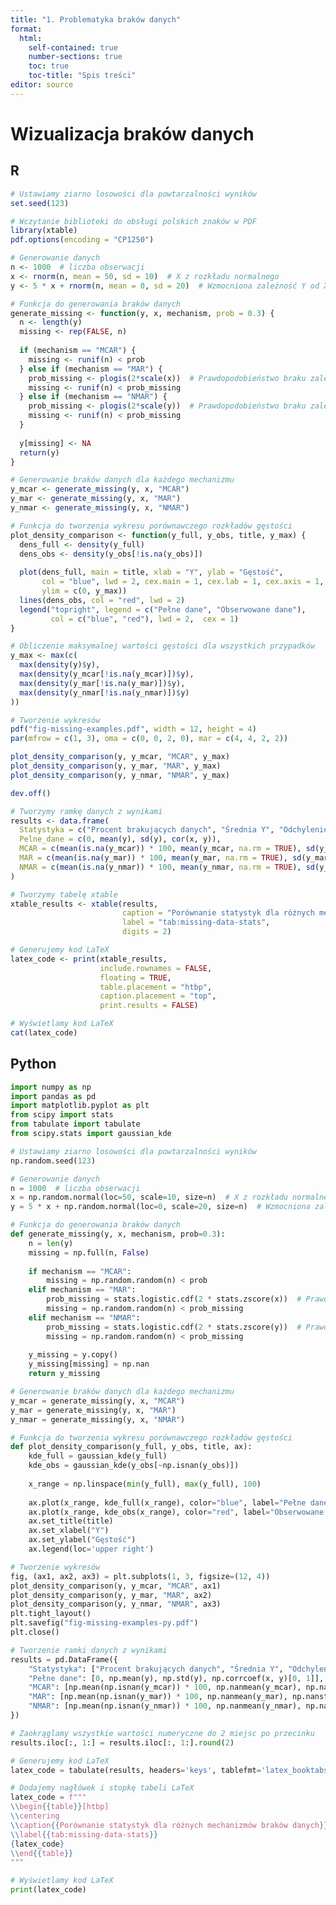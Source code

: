 ```yaml
---
title: "1. Problematyka braków danych"
format: 
  html:
    self-contained: true
    number-sections: true
    toc: true
    toc-title: "Spis treści"
editor: source
---
```


# Wizualizacja braków danych

::: panel-tabset
## R

```r
# Ustawiamy ziarno losowości dla powtarzalności wyników
set.seed(123)

# Wczytanie biblioteki do obsługi polskich znaków w PDF
library(xtable)
pdf.options(encoding = "CP1250")

# Generowanie danych
n <- 1000  # liczba obserwacji
x <- rnorm(n, mean = 50, sd = 10)  # X z rozkładu normalnego
y <- 5 * x + rnorm(n, mean = 0, sd = 20)  # Wzmocniona zależność Y od X

# Funkcja do generowania braków danych
generate_missing <- function(y, x, mechanism, prob = 0.3) {
  n <- length(y)
  missing <- rep(FALSE, n)
  
  if (mechanism == "MCAR") {
    missing <- runif(n) < prob
  } else if (mechanism == "MAR") {
    prob_missing <- plogis(2*scale(x))  # Prawdopodobieństwo braku zależy od X
    missing <- runif(n) < prob_missing
  } else if (mechanism == "NMAR") {
    prob_missing <- plogis(2*scale(y))  # Prawdopodobieństwo braku zależy od Y
    missing <- runif(n) < prob_missing
  }
  
  y[missing] <- NA
  return(y)
}

# Generowanie braków danych dla każdego mechanizmu
y_mcar <- generate_missing(y, x, "MCAR")
y_mar <- generate_missing(y, x, "MAR")
y_nmar <- generate_missing(y, x, "NMAR")

# Funkcja do tworzenia wykresu porównawczego rozkładów gęstości
plot_density_comparison <- function(y_full, y_obs, title, y_max) {
  dens_full <- density(y_full)
  dens_obs <- density(y_obs[!is.na(y_obs)])
  
  plot(dens_full, main = title, xlab = "Y", ylab = "Gęstość",
       col = "blue", lwd = 2, cex.main = 1, cex.lab = 1, cex.axis = 1,
       ylim = c(0, y_max))
  lines(dens_obs, col = "red", lwd = 2)
  legend("topright", legend = c("Pełne dane", "Obserwowane dane"),
         col = c("blue", "red"), lwd = 2,  cex = 1)
}

# Obliczenie maksymalnej wartości gęstości dla wszystkich przypadków
y_max <- max(c(
  max(density(y)$y),
  max(density(y_mcar[!is.na(y_mcar)])$y),
  max(density(y_mar[!is.na(y_mar)])$y),
  max(density(y_nmar[!is.na(y_nmar)])$y)
))

# Tworzenie wykresów
pdf("fig-missing-examples.pdf", width = 12, height = 4)
par(mfrow = c(1, 3), oma = c(0, 0, 2, 0), mar = c(4, 4, 2, 2))

plot_density_comparison(y, y_mcar, "MCAR", y_max)
plot_density_comparison(y, y_mar, "MAR", y_max)
plot_density_comparison(y, y_nmar, "NMAR", y_max)

dev.off()

# Tworzymy ramkę danych z wynikami
results <- data.frame(
  Statystyka = c("Procent brakujących danych", "Średnia Y", "Odchylenie standardowe Y", "Korelacja między X i Y"),
  Pelne_dane = c(0, mean(y), sd(y), cor(x, y)),
  MCAR = c(mean(is.na(y_mcar)) * 100, mean(y_mcar, na.rm = TRUE), sd(y_mcar, na.rm = TRUE), cor(x, y_mcar, use = "complete.obs")),
  MAR = c(mean(is.na(y_mar)) * 100, mean(y_mar, na.rm = TRUE), sd(y_mar, na.rm = TRUE), cor(x, y_mar, use = "complete.obs")),
  NMAR = c(mean(is.na(y_nmar)) * 100, mean(y_nmar, na.rm = TRUE), sd(y_nmar, na.rm = TRUE), cor(x, y_nmar, use = "complete.obs"))
)

# Tworzymy tabelę xtable
xtable_results <- xtable(results, 
                         caption = "Porównanie statystyk dla różnych mechanizmów braków danych",
                         label = "tab:missing-data-stats",
                         digits = 2)

# Generujemy kod LaTeX
latex_code <- print(xtable_results, 
                    include.rownames = FALSE,
                    floating = TRUE,
                    table.placement = "htbp",
                    caption.placement = "top",
                    print.results = FALSE)

# Wyświetlamy kod LaTeX
cat(latex_code)
```

## Python

```python
import numpy as np
import pandas as pd
import matplotlib.pyplot as plt
from scipy import stats
from tabulate import tabulate
from scipy.stats import gaussian_kde

# Ustawiamy ziarno losowości dla powtarzalności wyników
np.random.seed(123)

# Generowanie danych
n = 1000  # liczba obserwacji
x = np.random.normal(loc=50, scale=10, size=n)  # X z rozkładu normalnego
y = 5 * x + np.random.normal(loc=0, scale=20, size=n)  # Wzmocniona zależność Y od X

# Funkcja do generowania braków danych
def generate_missing(y, x, mechanism, prob=0.3):
    n = len(y)
    missing = np.full(n, False)
    
    if mechanism == "MCAR":
        missing = np.random.random(n) < prob
    elif mechanism == "MAR":
        prob_missing = stats.logistic.cdf(2 * stats.zscore(x))  # Prawdopodobieństwo braku zależy od X
        missing = np.random.random(n) < prob_missing
    elif mechanism == "NMAR":
        prob_missing = stats.logistic.cdf(2 * stats.zscore(y))  # Prawdopodobieństwo braku zależy od Y
        missing = np.random.random(n) < prob_missing
    
    y_missing = y.copy()
    y_missing[missing] = np.nan
    return y_missing

# Generowanie braków danych dla każdego mechanizmu
y_mcar = generate_missing(y, x, "MCAR")
y_mar = generate_missing(y, x, "MAR")
y_nmar = generate_missing(y, x, "NMAR")

# Funkcja do tworzenia wykresu porównawczego rozkładów gęstości
def plot_density_comparison(y_full, y_obs, title, ax):
    kde_full = gaussian_kde(y_full)
    kde_obs = gaussian_kde(y_obs[~np.isnan(y_obs)])
    
    x_range = np.linspace(min(y_full), max(y_full), 100)
    
    ax.plot(x_range, kde_full(x_range), color="blue", label="Pełne dane")
    ax.plot(x_range, kde_obs(x_range), color="red", label="Obserwowane dane")
    ax.set_title(title)
    ax.set_xlabel("Y")
    ax.set_ylabel("Gęstość")
    ax.legend(loc='upper right')

# Tworzenie wykresów
fig, (ax1, ax2, ax3) = plt.subplots(1, 3, figsize=(12, 4))
plot_density_comparison(y, y_mcar, "MCAR", ax1)
plot_density_comparison(y, y_mar, "MAR", ax2)
plot_density_comparison(y, y_nmar, "NMAR", ax3)
plt.tight_layout()
plt.savefig("fig-missing-examples-py.pdf")
plt.close()

# Tworzenie ramki danych z wynikami
results = pd.DataFrame({
    "Statystyka": ["Procent brakujących danych", "Średnia Y", "Odchylenie standardowe Y", "Korelacja między X i Y"],
    "Pełne dane": [0, np.mean(y), np.std(y), np.corrcoef(x, y)[0, 1]],
    "MCAR": [np.mean(np.isnan(y_mcar)) * 100, np.nanmean(y_mcar), np.nanstd(y_mcar), np.corrcoef(x[~np.isnan(y_mcar)], y_mcar[~np.isnan(y_mcar)])[0, 1]],
    "MAR": [np.mean(np.isnan(y_mar)) * 100, np.nanmean(y_mar), np.nanstd(y_mar), np.corrcoef(x[~np.isnan(y_mar)], y_mar[~np.isnan(y_mar)])[0, 1]],
    "NMAR": [np.mean(np.isnan(y_nmar)) * 100, np.nanmean(y_nmar), np.nanstd(y_nmar), np.corrcoef(x[~np.isnan(y_nmar)], y_nmar[~np.isnan(y_nmar)])[0, 1]]
})

# Zaokrąglamy wszystkie wartości numeryczne do 2 miejsc po przecinku
results.iloc[:, 1:] = results.iloc[:, 1:].round(2)

# Generujemy kod LaTeX
latex_code = tabulate(results, headers='keys', tablefmt='latex_booktabs', showindex=False)

# Dodajemy nagłówek i stopkę tabeli LaTeX
latex_code = f"""
\\begin{{table}}[htbp]
\\centering
\\caption{{Porównanie statystyk dla różnych mechanizmów braków danych}}
\\label{{tab:missing-data-stats}}
{latex_code}
\\end{{table}}
"""

# Wyświetlamy kod LaTeX
print(latex_code)
```
:::


